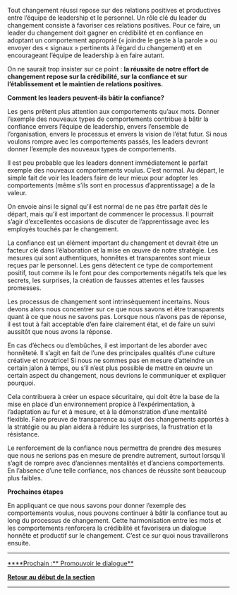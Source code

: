Tout changement réussi repose sur des relations positives et productives entre l’équipe de leadership et le personnel. Un rôle clé du leader du changement consiste à favoriser ces relations positives. Pour ce faire, un leader du changement doit gagner en crédibilité et en confiance en adoptant un comportement approprié (« joindre le geste à la parole » ou envoyer des « signaux » pertinents à l’égard du changement) et en encourageant l’équipe de leadership à en faire autant.

On ne saurait trop insister sur ce point : '''la réussite de notre effort de changement repose sur la crédibilité, sur la confiance et sur l’établissement et le maintien de relations positives.'''

'''Comment les leaders peuvent-ils bâtir la confiance?'''

Les gens prêtent plus attention aux comportements qu’aux mots. Donner l’exemple des nouveaux types de comportements contribue à bâtir la confiance envers l’équipe de leadership, envers l’ensemble de l’organisation, envers le processus et envers la vision de l’état futur. Si nous voulons rompre avec les comportements passés, les leaders devront donner l’exemple des nouveaux types de comportements.

Il est peu probable que les leaders donnent immédiatement le parfait exemple des nouveaux comportements voulus. C’est normal. Au départ, le simple fait de voir les leaders faire de leur mieux pour adopter les comportements (même s’ils sont en processus d’apprentissage) a de la valeur.

On envoie ainsi le signal qu’il est normal de ne pas être parfait dès le départ, mais qu’il est important de commencer le processus. Il pourrait s’agir d’excellentes occasions de discuter de l’apprentissage avec les employés touchés par le changement.

La confiance est un élément important du changement et devrait être un facteur clé dans l’élaboration et la mise en œuvre de notre stratégie. Les mesures qui sont authentiques, honnêtes et transparentes sont mieux reçues par le personnel. Les gens détectent ce type de comportement positif, tout comme ils le font pour des comportements négatifs tels que les secrets, les surprises, la création de fausses attentes et les fausses promesses.

Les processus de changement sont intrinsèquement incertains. Nous devons alors nous concentrer sur ce que nous savons et être transparents quant à ce que nous ne savons pas. Lorsque nous n’avons pas de réponse, il est tout à fait acceptable d’en faire clairement état, et de faire un suivi aussitôt que nous avons la réponse.

En cas d’échecs ou d’embûches, il est important de les aborder avec honnêteté. Il s’agit en fait de l’une des principales qualités d’une culture créative et novatrice! Si nous ne sommes pas en mesure d’atteindre un certain jalon à temps, ou s’il n’est plus possible de mettre en œuvre un certain aspect du changement, nous devrions le communiquer et expliquer pourquoi.

Cela contribuera à créer un espace sécuritaire, qui doit être la base de la mise en place d’un environnement propice à l’expérimentation, à l’adaptation au fur et à mesure, et à la démonstration d’une mentalité flexible. Faire preuve de transparence au sujet des changements apportés à la stratégie ou au plan aidera à réduire les surprises, la frustration et la résistance.

Le renforcement de la confiance nous permettra de prendre des mesures que nous ne serions pas en mesure de prendre autrement, surtout lorsqu’il s’agit de rompre avec d’anciennes mentalités et d’anciens comportements. En l’absence d’une telle confiance, nos chances de réussite sont beaucoup plus faibles.

'''Prochaines étapes'''

En appliquant ce que nous savons pour donner l’exemple des comportements voulus, nous pouvons continuer à bâtir la confiance tout au long du processus de changement. Cette harmonisation entre les mots et les comportements renforcera la crédibilité et favorisera un dialogue honnête et productif sur le changement. C’est ce sur quoi nous travaillerons ensuite.


-----

[https://articles.alpha.canada.ca/framework-for-leading-change/fr/promouvoir-le-dialogue/ ****Prochain :** Promouvoir le dialogue**]

[https://articles.alpha.canada.ca/framework-for-leading-change/fr/naviguer-dans-le-monde-du-changement/ '''Retour au début de la section''']


-----

